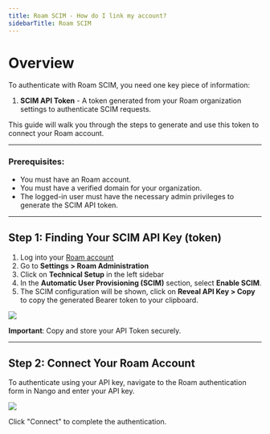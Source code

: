```yaml
---
title: Roam SCIM - How do I link my account?
sidebarTitle: Roam SCIM
---
```


# Overview

To authenticate with Roam SCIM, you need one key piece of information:
1. **SCIM API Token** - A token generated from your Roam organization settings to authenticate SCIM requests.

This guide will walk you through the steps to generate and use this token to connect your Roam account.

---

### Prerequisites:

- You must have an Roam account.
- You must have a verified domain for your organization.
- The logged-in user must have the necessary admin privileges to generate the SCIM API token.

---

## Step 1: Finding Your SCIM API Key (token)

1. Log into your [Roam account](https://ro.am/r/)
2. Go to **Settings > Roam Administration**
3. Click on **Technical Setup** in the left sidebar
4. In the **Automatic User Provisioning (SCIM)** section, select **Enable SCIM**.
5. The SCIM configuration will be shown, click on **Reveal API Key > Copy** to copy the generated Bearer token to your clipboard.

<img src="/integrations/all/roam-scim/roam.png" />

**Important**: Copy and store your API Token securely.

---

## Step 2: Connect Your Roam Account


To authenticate using your API key, navigate to the Roam authentication form in Nango and enter your API key.

<img src="/integrations/all/roam-scim/form.png" />

Click "Connect" to complete the authentication.
